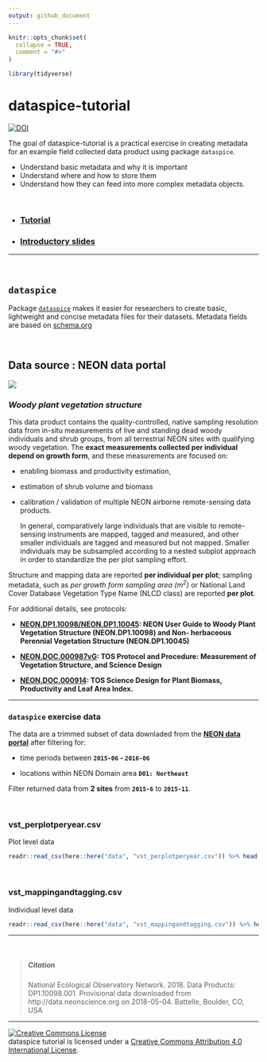 ```yaml
---
output: github_document
---
```


<!-- README.md is generated from README.Rmd. Please edit that file -->



```r
knitr::opts_chunk$set(
  collapse = TRUE,
  comment = "#>"
)
```

```r
library(tidyverse)
```

# dataspice-tutorial


[![DOI](https://zenodo.org/badge/136082880.svg)](https://zenodo.org/badge/latestdoi/136082880)

The goal of dataspice-tutorial is a practical exercise in creating metadata for an example field collected data product using package `dataspice`. 

- Understand basic metadata and why it is important
- Understand where and how to store them
- Understand how they can feed into more complex metadata objects.


<br>

- ### [Tutorial](http://annakrystalli.me/dataspice-tutorial/)
- ### [Introductory slides](http://annakrystalli.me/dataspice-tutorial/slides.html)

***

<br>

## `dataspice` 

Package [`dataspice`](https://github.com/ropenscilabs/dataspice) makes it easier for researchers to create basic, lightweight and concise metadata files for their datasets. Metadata fields are based on [schema.org](http://schema.org/Dataset)

<br>

## Data source : NEON data portal 

![](http://data.neonscience.org/neon-data-theme/images/logo--blue-neon-data.png)


### *Woody plant vegetation structure*

 This data product contains the quality-controlled, native sampling resolution data from in-situ measurements of live and standing dead woody individuals and shrub groups, from all terrestrial NEON sites with qualifying woody vegetation. The **exact measurements collected per individual depend on growth form**, and these measurements are focused on:  
 
- enabling biomass and productivity estimation,  
- estimation of shrub volume and biomass   
- calibration / validation of multiple NEON airborne remote-sensing data products. 

  In general, comparatively large individuals that are visible to remote-sensing instruments are mapped, tagged and measured, and other smaller individuals are tagged and measured but not mapped. Smaller individuals may be subsampled according to a nested subplot approach in order to standardize the per plot sampling effort.

Structure and mapping data are reported **per individual per plot**; sampling metadata, such as _per growth form sampling area (m<sup>2</sup>)_ or National Land Cover Database Vegetation Type Name (NLCD class) are reported **per plot**. 

For additional details, see protocols:

- **[NEON.DP1.10098/NEON.DP1.10045](https://github.com/annakrystalli/dataspice-tutorial/blob/master/assets/methods/NEON_vegStructure_userGuide_vA.pdf): NEON User Guide to Woody Plant Vegetation Structure (NEON.DP1.10098) and Non- herbaceous Perennial Vegetation Structure (NEON.DP1.10045)**

- **[NEON.DOC.000987vG](https://github.com/annakrystalli/dataspice-tutorial/blob/master/assets/methods/NEON.DOC.000987vF.pdf): TOS Protocol and Procedure: Measurement of Vegetation Structure, and Science Design**

- **[NEON.DOC.000914](https://github.com/annakrystalli/dataspice-tutorial/blob/master/assets/methods/NEON.DOC.000914vA.pdf): TOS Science Design for Plant Biomass, Productivity and Leaf Area Index.**

***

### `dataspice` exercise data

The data are a trimmed subset of data downladed from the [**NEON data portal**](http://data.neonscience.org/browse-data) after filtering for:

- time periods between **`2015-06` - `2016-06`**

- locations within NEON Domain area **`D01: Northeast`**

Filter returned data from **2 sites** from **`2015-6`** to **`2015-11`**.

<br>

### vst_perplotperyear.csv

Plot level data

```r
readr::read_csv(here::here("data", "vst_perplotperyear.csv")) %>% head(6) %>% knitr::kable()
```

<br>

### vst_mappingandtagging.csv

Individual level data

```r
readr::read_csv(here::here("data", "vst_mappingandtagging.csv")) %>% head(6) %>% knitr::kable()
```




***

<br>

> ##### Citation
National Ecological Observatory Network. 2018. Data Products: DP1.10098.001.  Provisional data downloaded from http://data.neonscience.org on 2018-05-04. Battelle, Boulder, CO, USA

***

<a rel="license" href="http://creativecommons.org/licenses/by/4.0/"><img alt="Creative Commons License" style="border-width:0" src="https://i.creativecommons.org/l/by/4.0/88x31.png" /></a><br /><span xmlns:dct="http://purl.org/dc/terms/" property="dct:title">dataspice tutorial</span> is licensed under a <a rel="license" href="http://creativecommons.org/licenses/by/4.0/">Creative Commons Attribution 4.0 International License</a>.